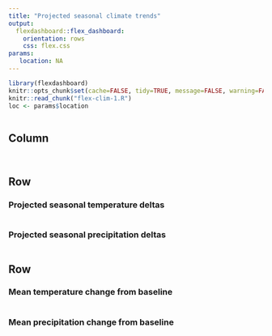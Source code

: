 ```yaml
---
title: "Projected seasonal climate trends"
output: 
  flexdashboard::flex_dashboard:
    orientation: rows
    css: flex.css
params:
   location: NA
---
```


```r
library(flexdashboard)
knitr::opts_chunk$set(cache=FALSE, tidy=TRUE, message=FALSE, warning=FALSE, fig.showtext=TRUE, dev="CairoPNG")
knitr::read_chunk("flex-clim-1.R")
loc <- params$location
```

```r
```

Column {.sidebar data-width=600 data-padding=10}
-------------------------------------

```r
```

```r
```

Row {data-height=650 .tabset .tabset-fade}
-------------------------------------
    
### Projected seasonal temperature deltas
    
```r
```

### Projected seasonal precipitation deltas
    
```r
```

Row {data-height=350}
-------------------------------------

### Mean temperature change from baseline

```r
```

### Mean precipitation change from baseline
    
```r
```
